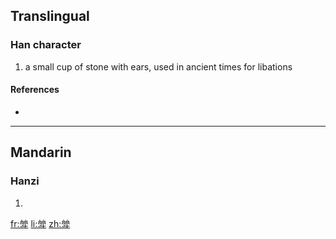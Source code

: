 ==Translingual==

===Han character===
{{Han char|rn=68|rad=斗|as=06|sn=10|four=|canj=戈戈月卜十 (IIBYJ)}}

# a small cup of stone with ears, used in ancient times for libations

====References====
* {{Han ref|kx=0478.100|dkj=13502|hdz=32253.050|uh=659A|ud=26010}}

----

==Mandarin==

===Hanzi===
{{cmn-hanzi|pin=[[jiǎ]] ([[jia3]]), [[xiá]] ([[xia2]]), [[yé]] ([[ye2]])|wg=chia<sup>3</sup>, hsia<sup>2</sup>, yeh<sup>2</sup>}}

# {{defn|Mandarin}}

[[fr:斚]]
[[li:斚]]
[[zh:斚]]